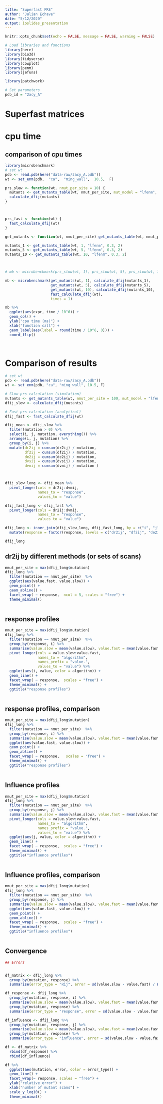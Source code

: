 ```yaml
---
title: "Superfast PRS"
author: "Julian Echave"
date: "5/12/2020"
output: ioslides_presentation
---
```


```r
knitr::opts_chunk$set(echo = FALSE, message = FALSE, warning = FALSE)
```


```r
# Load libraries and functions
library(here)
library(bio3d)
library(tidyverse)
library(cowplot)
library(penm)
library(jefuns)

library(patchwork)
```

```r
# Set parameters
pdb_id = "2acy_A"
```


# Superfast matrices

# cpu time

## comparison of cpu times

```r
library(microbenchmark)
# set wt
pdb <- read.pdb(here("data-raw/2acy_A.pdb"))
wt <- set_enm(pdb,  "ca",  "ming_wall",  10.5,  F)

prs_slow <- function(wt, nmut_per_site = 10) {
  mutants <- get_mutants_table(wt, nmut_per_site, mut_model = "lfenm", mut_dl_sigma = 0.3, mut_sd_min = 2)
  calculate_dfij(mutants)
}



prs_fast <- function(wt) {
  fast_calculate_dfij(wt)
}

get_mutants <- function(wt, nmut_per_site) get_mutants_table(wt, nmut_per_site, "lfenm", 0.3, 2)

mutants_1 <- get_mutants_table(wt, 1, "lfenm", 0.3, 2)
mutants_5 <- get_mutants_table(wt, 5, "lfenm", 0.3, 2)
mutants_10 <- get_mutants_table(wt, 10, "lfenm", 0.3, 2)



# mb <- microbenchmark(prs_slow(wt, 1), prs_slow(wt, 5), prs_slow(wt, 10),  prs_fast(wt),  times = 1)

mb <- microbenchmark(get_mutants(wt, 1), calculate_dfij(mutants_1),
                     get_mutants(wt, 5), calculate_dfij(mutants_5),
                     get_mutants(wt, 10), calculate_dfij(mutants_10),
                     fast_calculate_dfij(wt),
                     times = 1)

mb %>% 
  ggplot(aes(expr, time / 10^6)) +
  geom_col() +
  ylab("cpu time (ms)") +
  xlab("function call") +
  geom_label(aes(label = round(time / 10^6, 0))) +
  coord_flip()

  
```

# Comparison of results

```r
# set wt
pdb <- read.pdb(here("data-raw/2acy_A.pdb"))
wt <- set_enm(pdb, "ca", "ming_wall", 10.5, F)

# Slow prs calculation (simulation)
mutants <- get_mutants_table(wt, nmut_per_site = 100, mut_model = "lfenm", mut_dl_sigma = 0.3, mut_sd_min = 2)
dfij_slow <- calculate_dfij(mutants)

# Fast prs calculation (analytical)
dfij_fast <- fast_calculate_dfij(wt) 

dfij_mean <- dfij_slow %>% 
  filter(mutation > 0) %>% 
  select(i, j, mutation, everything()) %>% 
  arrange(i, j, mutation) %>% 
  group_by(i, j) %>% 
  mutate(dr2ij = cumsum(dr2ij) / mutation,
         df2ij = cumsum(df2ij) / mutation,
         de2ij = cumsum(de2ij) / mutation,
         dvsij = cumsum(dvsij) / mutation,
         dvmij = cumsum(dvmij) / mutation )



dfij_slow_long <- dfij_mean %>% 
  pivot_longer(cols = dr2ij:dvmij,
               names_to = "response",
               values_to = "value")

dfij_fast_long <- dfij_fast %>% 
  pivot_longer(cols = dr2ij:dvmij,
               names_to = "response",
               values_to = "value")

dfij_long <- inner_join(dfij_slow_long, dfij_fast_long, by = c("i", "j", "response"), suffix = c(".slow", ".fast")) %>% 
  mutate(response = factor(response, levels = c("dr2ij", "df2ij", "de2ij", "dvsij", "dvmij"))) 

dfij_long
```



## dr2ij by different methods (or sets of scans)

```r
nmut_per_site = max(dfij_long$mutation)
dfij_long %>% 
  filter(mutation == nmut_per_site)  %>% 
  ggplot(aes(value.fast, value.slow)) +
  geom_point() +
  geom_abline() +
  facet_wrap( ~ response,  ncol = 5, scales = "free") +
  theme_minimal()
  
```




## response profiles

```r
nmut_per_site = max(dfij_long$mutation)
dfij_long %>% 
  filter(mutation == nmut_per_site)  %>% 
  group_by(response, i) %>% 
  summarise(value.slow = mean(value.slow), value.fast = mean(value.fast)) %>% 
  pivot_longer(cols = value.slow:value.fast,
               names_to = "algorithm",
               names_prefix = "value.",
               values_to = "value") %>% 
  ggplot(aes(i, value, color = algorithm)) +
  geom_line() +
  facet_wrap( ~ response,  scales = "free") +
  theme_minimal() +
  ggtitle("response profiles")
  
```


## response profiles, comparison

```r
nmut_per_site = max(dfij_long$mutation)
dfij_long %>% 
  filter(mutation == nmut_per_site)  %>% 
  group_by(response, i) %>% 
  summarise(value.slow = mean(value.slow), value.fast = mean(value.fast)) %>% 
  ggplot(aes(value.fast, value.slow)) +
  geom_point() +
  geom_abline() +
  facet_wrap( ~ response,   scales = "free") +
  theme_minimal() +
  ggtitle("response profiles")
  
```





## Influence profiles

```r
nmut_per_site = max(dfij_long$mutation)
dfij_long %>% 
  filter(mutation == nmut_per_site)  %>% 
  group_by(response, j) %>% 
  summarise(value.slow = mean(value.slow), value.fast = mean(value.fast)) %>% 
  pivot_longer(cols = value.slow:value.fast,
               names_to = "algorithm",
               names_prefix = "value.",
               values_to = "value") %>% 
  ggplot(aes(j, value, color = algorithm)) +
  geom_line() +
  facet_wrap( ~ response,  scales = "free") +
  theme_minimal() +
  ggtitle("influence profiles")
  
```

## Influence profiles, comparison

```r
nmut_per_site = max(dfij_long$mutation)
dfij_long %>% 
  filter(mutation == nmut_per_site)  %>% 
  group_by(response, j) %>% 
  summarise(value.slow = mean(value.slow), value.fast = mean(value.fast)) %>% 
  ggplot(aes(value.fast, value.slow)) +
  geom_point() +
  geom_abline() +
  facet_wrap( ~ response,  scales = "free") +
  theme_minimal() +
  ggtitle("influence profiles")
  
```



## Convergence 


```r

## Errors


df_matrix <- dfij_long %>% 
  group_by(mutation, response) %>% 
  summarise(error_type = "Rij", error = sd(value.slow - value.fast) / mean(value.fast))

df_response <- dfij_long %>% 
  group_by(mutation, response, i) %>% 
  summarise(value.slow = mean(value.slow), value.fast = mean(value.fast)) %>% 
  group_by(mutation, response) %>% 
  summarise(error_type = "response", error = sd(value.slow - value.fast) / mean(value.fast))

df_influence <- dfij_long %>% 
  group_by(mutation, response, j) %>% 
  summarise(value.slow = mean(value.slow), value.fast = mean(value.fast)) %>% 
  group_by(mutation, response) %>% 
  summarise(error_type = "influence", error = sd(value.slow - value.fast) / mean(value.fast))

df <- df_matrix %>% 
  rbind(df_response) %>% 
  rbind(df_influence)

```


```r
df %>% 
  ggplot(aes(mutation, error, color = error_type)) +
  geom_line() +
  facet_wrap(~ response, scales = "free") +
  ylab("relative error") +
  xlab("number of mutant scans") +
  scale_y_log10() +
  theme_minimal()
```


